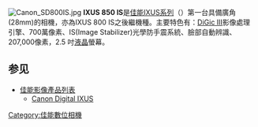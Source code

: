 [[File:Canon_SD800IS.jpg|thumb]]
'''IXUS 850 IS'''是[[佳能|佳能]][[Canon_Digital_IXUS|IXUS系列]]（{{lang|en|Canon Digital IXUS}}）第一台具備廣角(28mm)的相機，亦為IXUS 800 IS之後繼機種。主要特色有：[[DIGIC|DiGic III]]影像處理引擎、700萬像素、IS(Image Stabilizer)光學防手震系統、臉部自動辨識、207,000像素，2.5 吋[[液晶|液晶]]螢幕。

==参见==
*[[佳能影像產品列表|佳能影像產品列表]]
**[[Canon_Digital_IXUS|Canon Digital IXUS]]

{{thing-stub}}

[[Category:佳能數位相機|Category:佳能數位相機]]